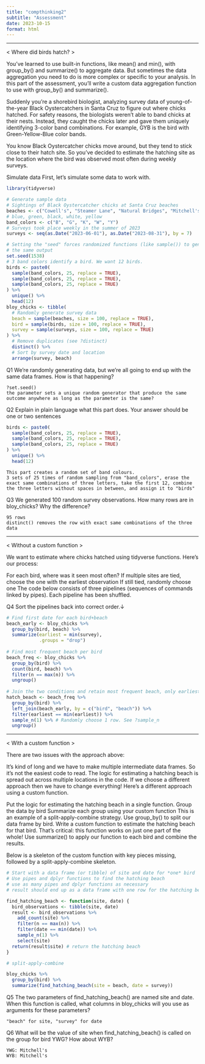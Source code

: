 ```yaml
---
title: "compthinking2"
subtitle: "Assessment"
date: 2023-10-15
format: html
---
```

___________________________________________________________________

< Where did birds hatch? >

You’ve learned to use built-in functions, like mean() and min(), with group_by() and summarize() to aggregate data. But sometimes the data aggregation you need to do is more complex or specific to your analysis. In this part of the assessment, you’ll write a custom data aggregation function to use with group_by() and summarize().

Suddenly you’re a shorebird biologist, analyzing survey data of young-of-the-year Black Oystercatchers in Santa Cruz to figure out where chicks hatched. For safety reasons, the biologists weren’t able to band chicks at their nests. Instead, they caught the chicks later and gave them uniquely identifying 3-color band combinations. For example, GYB is the bird with Green-Yellow-Blue color bands.

You know Black Oystercatcher chicks move around, but they tend to stick close to their hatch site. So you’ve decided to estimate the hatching site as the location where the bird was observed most often during weekly surveys.

Simulate data
First, let’s simulate some data to work with.

```r
library(tidyverse)

# Generate sample data
# Sightings of Black Oystercatcher chicks at Santa Cruz beaches
beaches <- c("Cowell's", "Steamer Lane", "Natural Bridges", "Mitchell's", "Main")
# blue, green, black, white, yellow
band_colors <- c("B", "G", "K", "W", "Y") 
# Surveys took place weekly in the summer of 2023
surveys <- seq(as.Date("2023-06-01"), as.Date("2023-08-31"), by = 7)

# Setting the "seed" forces randomized functions (like sample()) to generate
# the same output
set.seed(1538)
# 3 band colors identify a bird. We want 12 birds.
birds <- paste0(
  sample(band_colors, 25, replace = TRUE),
  sample(band_colors, 25, replace = TRUE),
  sample(band_colors, 25, replace = TRUE)
) %>% 
  unique() %>%
  head(12)
bloy_chicks <- tibble(
  # Randomly generate survey data
  beach = sample(beaches, size = 100, replace = TRUE),
  bird = sample(birds, size = 100, replace = TRUE),
  survey = sample(surveys, size = 100, replace = TRUE)
) %>% 
  # Remove duplicates (see ?distinct)
  distinct() %>% 
  # Sort by survey date and location
  arrange(survey, beach)

```

Q1 We’re randomly generating data, but we’re all going to end up with the same data frames. How is that happening?

```
?set.seed()
the parameter sets a unique random generator that produce the same outcome anywhere as long as the parameter is the same?

```

Q2 Explain in plain language what this part does. Your answer should be one or two sentences

```r

birds <- paste0(
  sample(band_colors, 25, replace = TRUE),
  sample(band_colors, 25, replace = TRUE),
  sample(band_colors, 25, replace = TRUE)
) %>% 
  unique() %>%
  head(12)

```

```
This part creates a random set of band colours.
3 sets of 25 times of random sampling from "band_colors", erase the exact same combinations of three letters, take the first 12, combine the three letters without spaces in between, and assign it to "birds"

```

Q3 We generated 100 random survey observations. How many rows are in bloy_chicks? Why the difference?

```
95 rows
distinct() removes the row with exact same combinations of the three data
```

____________________________________________________________________________

< Without a custom function >

We want to estimate where chicks hatched using tidyverse functions. Here’s our process:

For each bird, where was it seen most often?
If multiple sites are tied, choose the one with the earliest observation
If still tied, randomly choose one
The code below consists of three pipelines (sequences of commands linked by pipes). Each pipeline has been shuffled.

Q4 Sort the pipelines back into correct order.↓

```r

# Find first date for each bird+beach
beach_early <- bloy_chicks %>%
  group_by(bird, beach) %>%
  summarize(earliest = min(survey),
            .groups = "drop")
 
# Find most frequent beach per bird
beach_freq <- bloy_chicks %>% 
  group_by(bird) %>% 
  count(bird, beach) %>%
  filter(n == max(n)) %>%
  ungroup()
  
# Join the two conditions and retain most frequent beach, only earliest
hatch_beach <- beach_freq %>%   
  group_by(bird) %>%   
  left_join(beach_early, by = c("bird", "beach")) %>%
  filter(earliest == min(earliest)) %>%
  sample_n(1) %>% # Randomly choose 1 row. See ?sample_n
  ungroup()

```
_______________________________________________________________________

< With a custom function >

There are two issues with the approach above:

It’s kind of long and we have to make multiple intermediate data frames. So it’s not the easiest code to read.
The logic for estimating a hatching beach is spread out across multiple locations in the code. If we choose a different approach then we have to change everything!
Here’s a different approach using a custom function.

Put the logic for estimating the hatching beach in a single function.
Group the data by bird
Summarize each group using your custom function
This is an example of a split-apply-combine strategy. Use group_by() to split our data frame by bird. Write a custom function to estimate the hatching beach for that bird. That’s critical: this function works on just one part of the whole! Use summarize() to apply our function to each bird and combine the results.

Below is a skeleton of the custom function with key pieces missing, followed by a split-apply-combine skeleton.

```r
# Start with a data frame (or tibble) of site and date for *one* bird
# Use pipes and dplyr functions to find the hatching beach
# use as many pipes and dplyr functions as necessary
# result should end up as a data frame with one row for the hatching beach

find_hatching_beach <- function(site, date) {
  bird_observations <- tibble(site, date)
  result <- bird_observations %>%
    add_count(site) %>% 
    filter(n == max(n)) %>%
    filter(date == min(date)) %>% 
    sample_n(1) %>% 
    select(site)
  return(result$site) # return the hatching beach
}

# split-apply-combine

bloy_chicks %>% 
  group_by(bird) %>% 
  summarize(find_hatching_beach(site = beach, date = survey))

```

Q5 The two parameters of find_hatching_beach() are named site and date. When this function is called, what columns in bloy_chicks will you use as arguments for these parameters?

```
"beach" for site, "survey" for date

```

Q6 What will be the value of site when find_hatching_beach() is called on the group for bird YWG? How about WYB?

```
YWG: Mitchell's
WYB: Mitchell's

```

